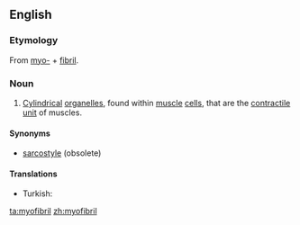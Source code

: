 ==English==
{{wikipedia}}

===Etymology===
From [[myo-]] + [[fibril]].

===Noun===
{{en-noun}}

# {{muscle}} [[cylindrical|Cylindrical]] [[organelle]]s, found within [[muscle]] [[cell]]s, that are the [[contractile]] [[unit]] of muscles.

====Synonyms====
* {{sense|organelles}} [[sarcostyle]] (obsolete)

====Translations====
{{trans-top|cylindrical organelle}}
* Turkish: {{t+|tr|kas telciği}}
{{trans-mid}}
{{trans-bottom}}

[[ta:myofibril]]
[[zh:myofibril]]